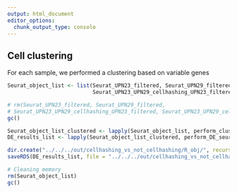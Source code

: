```yaml
---
output: html_document
editor_options: 
  chunk_output_type: console
---
```


## Cell clustering

For each sample, we performed a clustering based on variable genes

```r
Seurat_object_list <- list(Seurat_UPN23_filtered, Seurat_UPN29_filtered, 
                           Seurat_UPN23_UPN29_cellhashing_UPN23_filtered, Seurat_UPN23_UPN29_cellhashing_UPN29_filtered)
```

```r
# rm(Seurat_UPN23_filtered, Seurat_UPN29_filtered,
# Seurat_UPN23_UPN29_cellhashing_UPN23_filtered, Seurat_UPN23_UPN29_cellhashing_UPN29_filtered)
gc()
```

```r
Seurat_object_list_clustered <- lapply(Seurat_object_list, perform_clustering_seurat)
DE_results_list <- lapply(Seurat_object_list_clustered, perform_DE_seurat)
```

```r
dir.create("../../../out/cellhashing_vs_not_cellhashing/R_obj/", recursive = T, showWarnings = F)
saveRDS(DE_results_list, file = "../../../out/cellhashing_vs_not_cellhashing/R_obj/DE_results_list.rds")
```

```r
# Cleaning memory
rm(Seurat_object_list)
gc()
```